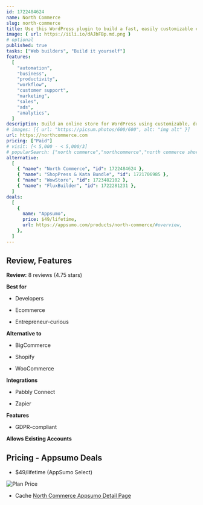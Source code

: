 ```yaml
---
id: 1722484624
name: North Commerce
slug: north-commerce
title: Use this WordPress plugin to build a fast, easily customizable ecommerce site packed with features
image: { url: https://iili.io/dAJbFBp.md.png }
# optional
published: true
tasks: ["Web builders", "Build it yourself"]
features:
  [
    "automation",
    "business",
    "productivity",
    "workflow",
    "customer support",
    "marketing",
    "sales",
    "ads",
    "analytics",
  ]
description: Build an online store for WordPress using customizable, drag-and-drop Gutenberg or Bricks blocksBoost revenue with a lightning-fast checkout page and coupon codes
# images: [{ url: "https://picsum.photos/600/600", alt: "img alt" }]
url: https://northcommerce.com
pricing: ["Paid"]
# visit: [< 5,000 - < 5,000/3]
# popularSearch: ["north commerce","northcommerce","north commerce shortcodes","northcommerce shortcodes","north commerce bricks"]
alternative:
  [
    { "name": "North Commerce", "id": 1722484624 },
    { "name": "ShopPress & Kata Bundle", "id": 1721706985 },
    { "name": "WowStore", "id": 1723482102 },
    { "name": "FluxBuilder", "id": 1722281231 },
  ]
deals:
  [
    {
      name: "Appsumo",
      price: $49/lifetime,
      url: https://appsumo.com/products/north-commerce/#overview,
    },
  ]
---
```


## Review, Features

**Review:** 8 reviews (4.75 stars)

**Best for**

- Developers

- Ecommerce

- Entrepreneur-curious

**Alternative to**

- BigCommerce

- Shopify

- WooCommerce

**Integrations**

- Pabbly Connect

- Zapier

**Features**

- GDPR-compliant

**Allows Existing Accounts**

## Pricing - Appsumo Deals

- $49/lifetime (AppSumo Select)

<Img src="https://iili.io/dAdJUns.png" alt="Plan Price" />

- Cache [North Commerce Appsumo Detail Page](https://iili.io/dAddKDF.png)
